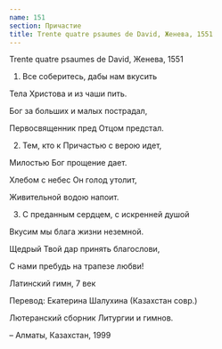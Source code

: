 ```yaml
---
name: 151
section: Причастие
title: Trente quatre psaumes de David, Женева, 1551
---
```

Trente quatre psaumes de David, Женева, 1551


1. Все соберитесь, дабы нам вкусить

Тела Христова и из чаши пить.

Бог за больших и малых пострадал,

Первосвященник пред Отцом предстал.


2. Тем, кто к Причастью с верою идет,

Милостью Бог прощение дает.

Хлебом с небес Он голод утолит,

Живительной водою напоит.


3. С преданным сердцем, с искренней душой

Вкусим мы блага жизни неземной.

Щедрый Твой дар принять благослови,

С нами пребудь на трапезе любви!


Латинский гимн, 7 век

Перевод: Екатерина Шалухина (Казахстан совр.)

Лютеранский сборник Литургии и гимнов.

– Алматы, Казахстан, 1999 
